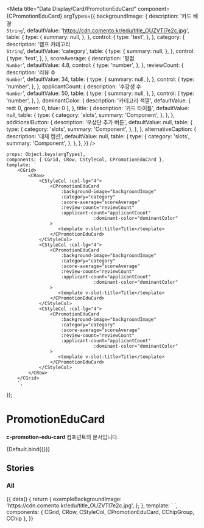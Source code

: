 
<Meta
	title="Data Display/Card/PromotionEduCard"
	component={CPromotionEduCard}
	argTypes={{
		backgroundImage: {
			description: '카드 배경<br/>`String`',
			defaultValue: 'https://cdn.comento.kr/edu/title_OUZVTI7e2c.jpg',
			table: {
				type: {
					summary: null,
				},
			},
			control: {
				type: 'text',
			},
		},
		category: {
			description: '캠프 카테고리<br/>`String`',
			defaultValue: 'category',
			table: {
				type: {
					summary: null,
				},
			},
			control: {
				type: 'text',
			},
		},
		scoreAverage: {
			description: '평점<br/>`Number`',
			defaultValue: 4.8,
			control: {
				type: 'number',
			},
		},
		reviewCount: {
			description: '리뷰 수<br/>`Number`',
			defaultValue: 34,
			table: {
				type: {
					summary: null,
				},
			},
			control: {
				type: 'number',
			},
		},
		applicantCount: {
			description: '수강생 수<br/>`Number`',
			defaultValue: 50,
			table: {
				type: {
					summary: null,
				},
			},
			control: {
				type: 'number',
			},
		},
		dominantColor: {
			description: '카테고리 색깔',
			defaultValue: { red: 0, green: 0, blue: 0 },
		},
		title: {
			description: '카드 타이틀',
			defaultValue: null,
			table: {
				type: {
					category: 'slots',
					summary: 'Component',
				},
			},
		},
		additionalButton: {
			description: '우상단 추가 버튼',
			defaultValue: null,
			table: {
				type: {
					category: 'slots',
					summary: 'Component',
				},
			},
		},
		alternativeCaption: {
			description: '대체 캡션',
			defaultValue: null,
			table: {
				type: {
					category: 'slots',
					summary: 'Component',
				},
			},
		},
	}}
/>

	props: Object.keys(argTypes),
	components: { CGrid, CRow, CStyleCol, CPromotionEduCard },
	template: `
        <CGrid>
            <CRow>
                <CStyleCol :col-lg="4">
                    <CPromotionEduCard
                        :background-image="backgroundImage"
                        :category="category"
                        :score-average="scoreAverage"
                        :review-count="reviewCount"
                        :applicant-count="applicantCount"
						            :dominant-color="dominantColor"
                    >
                       <template v-slot:title>Title</template>
                    </CPromotionEduCard>
                </CStyleCol>
                <CStyleCol :col-lg="4">
                    <CPromotionEduCard
                        :background-image="backgroundImage"
                        :category="category"
                        :score-average="scoreAverage"
                        :review-count="reviewCount"
                        :applicant-count="applicantCount"
						            :dominant-color="dominantColor"
                    >
                       <template v-slot:title>Title</template>
                    </CPromotionEduCard>
                </CStyleCol>
                <CStyleCol :col-lg="4">
                    <CPromotionEduCard
                        :background-image="backgroundImage"
                        :category="category"
                        :score-average="scoreAverage"
                        :review-count="reviewCount"
                        :applicant-count="applicantCount"
						            :dominant-color="dominantColor"
                    >
                       <template v-slot:title>Title</template>
                    </CPromotionEduCard>
                </CStyleCol>
            </CRow>
        </CGrid>
        `,
});

# PromotionEduCard

**c-promotion-edu-card** 컴포넌트의 문서입니다.

<Story name="Default">{Default.bind({})}</Story>

<ArgsTable story="Default" />

## Stories

### All

<Canvas>
	<Story name="All">
		{{
			data() {
				return {
					exampleBackgroundImage: 'https://cdn.comento.kr/edu/title_OUZVTI7e2c.jpg',
				};
			},
			template: `
                <CGrid>
                    <CRow>
                        <CStyleCol :col-lg="4">
                            <CPromotionEduCard
                                :background-image="exampleBackgroundImage"
                                category="category"
                                :score-average="4.4"
                                :review-count="50"
                                :applicant-count="72"
								                :dominant-color="{ red: 43, green: 86, blue: 108 }"
                            >
                                <template v-slot:title>Title</template>
                                <template v-slot:alternative-caption>대체 캡션 사용</template>
                            </CPromotionEduCard>
                        </CStyleCol>
                        <CStyleCol :col-lg="4">
                            <CPromotionEduCard
                                :background-image="exampleBackgroundImage"
                                category="category"
                                :score-average="4.4"
                                :review-count="50"
                                :applicant-count="72"
								                :dominant-color="{ red: 69, green: 112, blue: 84 }"
                            >
                                <template v-slot:title>Title</template>
                            </CPromotionEduCard>
                        </CStyleCol>
                        <CStyleCol :col-lg="4">
                            <CPromotionEduCard
                                :background-image="exampleBackgroundImage"
                                category="category"
                                :score-average="5"
                                :review-count="50"
                                :applicant-count="72"
								                :dominant-color="{ red: 114, green: 96, blue: 55 }"
                            >
                                <template v-slot:title>Title</template>
                            </CPromotionEduCard>
                        </CStyleCol>
                    </CRow>
                </CGrid>
            `,
			components: { CGrid, CRow, CStyleCol, CPromotionEduCard, CChipGroup, CChip },
		}}
	</Story>
</Canvas>
